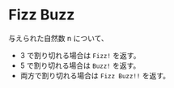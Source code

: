 # Fizz Buzz

与えられた自然数 n について、

- 3 で割り切れる場合は `Fizz!` を返す。
- 5 で割り切れる場合は `Buzz!` を返す。
- 両方で割り切れる場合は `Fizz Buzz!!` を返す。
